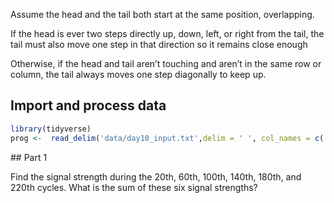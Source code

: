 
 Assume the head and the tail both start at the same position, overlapping.

If the head is ever two steps directly up, down, left, or right from the tail, the tail must also move one step in that direction so it remains close enough

Otherwise, if the head and tail aren't touching and aren't in the same row or column, the tail always moves one step diagonally to keep up.




## Import and process data
 

```r
library(tidyverse)
prog <-  read_delim('data/day10_input.txt',delim = ' ', col_names = c('op','arg'))

```
 ## Part 1
 
 Find the signal strength during the 20th, 60th, 100th, 140th, 180th, and 220th cycles. What is the sum of these six signal strengths?